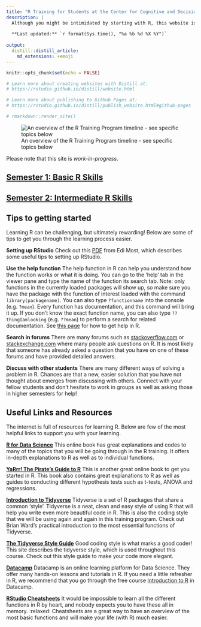 ```yaml
---
title: "R Training for Students at the Center for Cognitive and Decision Sciences (CDS)"
description: |
  Although you might be intimidated by starting with R, this website is here to help you get established in R so that you will be equipped with the basics of this program! This website was created by the [CDS](https://psychologie.unibas.ch/de/fakultaet/abteilungen/cognitive-and-decision-sciences-305/) to support students.
  
  **Last updated:** `r format(Sys.time(), "%a %b %d %X %Y")`
  
output: 
  distill::distill_article:
    md_extensions: +emoji
---
```


```r
knitr::opts_chunk$set(echo = FALSE)

# Learn more about creating websites with Distill at:
# https://rstudio.github.io/distill/website.html

# Learn more about publishing to GitHub Pages at:
# https://rstudio.github.io/distill/publish_website.html#github-pages

# rmarkdown::render_site()
```


![An overview of the R Training Program timeline - see specific topics below](resources/CDS_R_Training.png)

Please note that this site is *work-in-progress*.

## [Semester 1: Basic R Skills](1_session0.html)

## [Semester 2: Intermediate R Skills](2_session0.html)


## Tips to getting started

Learning R can be challenging, but ultimately rewarding! Below are some of tips to get you through the learning process easier.

**Setting up RStudio**
Check out this [PDF](literature/edi_tricks.pdf) from Edi Most, which describes some useful tips to setting up RStudio.

**Use the help function**
The help function in R can help you understand how the function works or what it is doing. You can go to the 'help' tab in the viewer pane and type the name of the function its search tab. Note: only functions in the currently loaded packages will show up, so make sure you have the package with the function of interest loaded with the command `library(packagename)`. You can also type `?functionname` into the console (e.g. `?mean`). Every function has documentation, and this command will bring it up. If you don't know the exact function name, you can also type `??thingIamlooking` (e.g. `??mean`) to perform a search for related documentation. See [this page](https://www.r-project.org/help.html) for how to get help in R.

**Search in forums**
There are many forums such as [stackoverflow.com](https://stackoverflow.com/) or [stackexchange.com](https://stackexchange.com/) where many people ask questions on R. It is most likely that someone has already asked a question that you have on one of these forums and have provided detailed answers. 

**Discuss with other students**
There are many different ways of solving a problem in R. Chances are that a new, easier solution that you have not thought about emerges from discussing with others. Connect with your fellow students and don't hesitate to work in groups as well as asking those in higher semesters for help!


## Useful Links and Resources

The internet is full of resources for learning R. Below are few of the most helpful links to support you with your learning. 

[**R for Data Science**](https://r4ds.had.co.nz/index.html)
This online book has great explanations and codes to many of the topics that you will be going through in the R training. It offers in-depth explanations to R as well as to individual functions. 

[**YaRrr! The Pirate’s Guide to R**](https://bookdown.org/ndphillips/YaRrr/)
This is another great online book to get you started in R. This book also contains great explanations to R as well as guides to conducting different hypothesis tests such as t-tests, ANOVA and regressions.

[**Introduction to Tidyverse**](https://brianward1428.medium.com/introduction-to-tidyverse-7b3dbf2337d5)
Tidyverse is a set of R packages that share a common 'style'. Tidyverse is a neat, clean and easy style of using R that will help you write even more beautiful code in R. This is also the coding style that we will be using again and again in this training program. Check out Brian Ward's practical introduction to the most essential functions of Tidyverse.

[**The Tidyverse Style Guide**](https://style.tidyverse.org/index.html)
Good coding style is what marks a good coder! This site describes the tidyverse style, which is used throughout this course. Check out this style guide to make your code more elegant.

[**Datacamp**](https://www.datacamp.com/courses/free-introduction-to-r)
Datacamp is an online learning platform for Data Science. They offer many hands-on lessons and tutorials in R. If you need a little refresher in R, we recommend that you go through the free course [Introduction to R](https://learn.datacamp.com/courses/free-introduction-to-r) in Datacamp.

[**RStudio Cheatsheets**](https://www.rstudio.com/resources/cheatsheets/)
It would be impossible to learn all the different functions in R by heart, and nobody expects you to have these all in memory. :relaxed: Cheatsheets are a great way to have an overview of the most basic functions and will make your life (with R) much easier.
